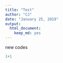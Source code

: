 ```yaml
---
title: "Test"
author: "CJ"
date: "January 25, 2019"
output: 
  html_document: 
    keep_md: yes
---
```

new codes

```r
1+1
```
